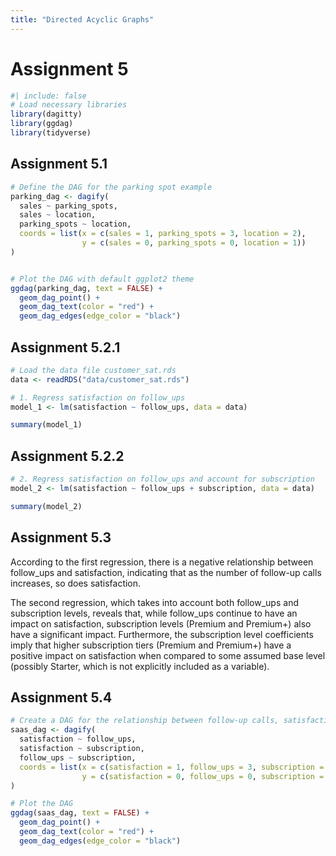 ```yaml
---
title: "Directed Acyclic Graphs"
---
```

# Assignment 5

```r
#| include: false
# Load necessary libraries
library(dagitty)
library(ggdag)
library(tidyverse)
```
## Assignment 5.1
```r
# Define the DAG for the parking spot example
parking_dag <- dagify(
  sales ~ parking_spots,
  sales ~ location,
  parking_spots ~ location,
  coords = list(x = c(sales = 1, parking_spots = 3, location = 2),
                y = c(sales = 0, parking_spots = 0, location = 1))
)


# Plot the DAG with default ggplot2 theme
ggdag(parking_dag, text = FALSE) +
  geom_dag_point() +
  geom_dag_text(color = "red") +
  geom_dag_edges(edge_color = "black")

```
## Assignment 5.2.1
```r
# Load the data file customer_sat.rds
data <- readRDS("data/customer_sat.rds")

# 1. Regress satisfaction on follow_ups
model_1 <- lm(satisfaction ~ follow_ups, data = data)

summary(model_1)
```
## Assignment 5.2.2
```r
# 2. Regress satisfaction on follow_ups and account for subscription
model_2 <- lm(satisfaction ~ follow_ups + subscription, data = data)

summary(model_2)
```
## Assignment 5.3
According to the first regression, there is a negative relationship between follow_ups and satisfaction, indicating that as the number of follow-up calls increases, so does satisfaction.

The second regression, which takes into account both follow_ups and subscription levels, reveals that, while follow_ups continue to have an impact on satisfaction, subscription levels (Premium and Premium+) also have a significant impact. Furthermore, the subscription level coefficients imply that higher subscription tiers (Premium and Premium+) have a positive impact on satisfaction when compared to some assumed base level (possibly Starter, which is not explicitly included as a variable).

## Assignment 5.4
```r
# Create a DAG for the relationship between follow-up calls, satisfaction, and subscription
saas_dag <- dagify(
  satisfaction ~ follow_ups,
  satisfaction ~ subscription,
  follow_ups ~ subscription,
  coords = list(x = c(satisfaction = 1, follow_ups = 3, subscription = 2),
                y = c(satisfaction = 0, follow_ups = 0, subscription = 1))
)

# Plot the DAG 
ggdag(saas_dag, text = FALSE) +
  geom_dag_point() +
  geom_dag_text(color = "red") +
  geom_dag_edges(edge_color = "black")



```